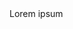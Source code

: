 <IntersectingHeader id="tag/Directory" title="Directory" />

<div className="row section">
     <div className="col col--6">
     Lorem ipsum
    </div>
    <div className="col col--6">
        <Endpoints tag="Directory"
            excludeEndpoints={[
                { method: "post", label: "/api/v1/organizations/{organization_id}/directories/{directory_id}/secrets" },
                { method: "post", label: "/api/v1/organizations/{organization_id}/directories/{directory_id}/secrets:regenerate" },
            ]}
        />
    </div>
</div>

<APIEndpoint tag="Directory" method="get" endpoint="/api/v1/organizations/{organization_id}/directories" />
